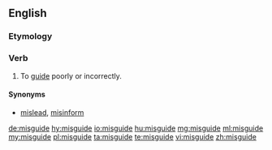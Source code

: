 ==English==

===Etymology===
{{prefix|mis|guide}}

===Verb===
{{en-verb|misguides|misguiding|misguided|misguided}}

# To [[guide]] poorly or incorrectly.

====Synonyms====
* [[mislead]], [[misinform]]

[[de:misguide]]
[[hy:misguide]]
[[io:misguide]]
[[hu:misguide]]
[[mg:misguide]]
[[ml:misguide]]
[[my:misguide]]
[[pl:misguide]]
[[ta:misguide]]
[[te:misguide]]
[[vi:misguide]]
[[zh:misguide]]